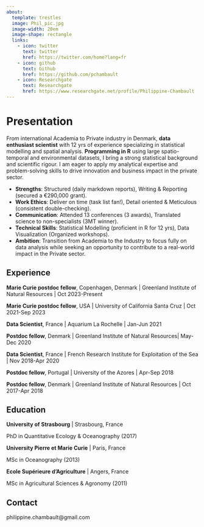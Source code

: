 ```yaml
---
about:
  template: trestles
  image: Phil_pic.jpg
  image-width: 20em
  image-shape: rectangle
  links:
    - icon: twitter
      text: twitter
      href: https://twitter.com/home?lang=fr
    - icon: github
      text: Github
      href: https://github.com/pchambault
    - icon: Researchgate
      text: Researchgate
      href: https://www.researchgate.net/profile/Philippine-Chambault
---
```


# Presentation

::: {#center}
From international Academia to Private industry in Denmark, __data enthusiast scientist__ with 12 yrs of experience specializing in statistical modelling and spatial analysis. __Programming in R__ using large spatio-temporal and environmental datasets, I bring a strong statistical background and scientific rigour. I am eager to apply my analytical expertise and problem-solving skills to drive innovation and business impact in the private sector. 

+ __Strengths__: Structured (daily markdown reports), Writing & Reporting (secured a €290,000 grant).
+ __Work Ethics__: Deliver on time (task list fan!), Detail oriented & Meticulous (consistent double-checking). 
+ __Communication__: Attended 13  conferences (3 awards), Translated science to non-specialists (3MT winner).
+ __Technical Skills__: Statistical Modelling (proficient in R for 12 yrs), Data Visualization (Organized  workshops).  
+ __Ambition__: Transition from Academia to the Industry to focus fully on data analysis while seeking an opportunity to contribute to a real-world impact in the Private sector.
<!-- I am a Marie Skłodowska-Curie postdoctoral fellow investigating the consequences of climate change on Arctic marine mammals. Based at the Greenland Institute of Natural Resources (Copenhagen, Denmark), my work uses biologging devices deployed on both wild populations and animals held in human-care to assess the behavioral and physiological responses of Arctic cetaceans to rising sea temperatures. -->
:::


## Experience

**Marie Curie postdoc fellow**, Copenhagen, Denmark \| Greenland Institute of Natural Resources \| Oct 2023-Present

**Marie Curie postdoc fellow**, USA \| University of California Santa Cruz \| Oct 2021-Sep 2023

**Data Scientist**, France \| Aquarium La Rochelle \| Jan-Jun 2021

**Postdoc fellow**, Denmark \| Greenland Institute of Natural Resources\| May-Dec 2020

**Data Scientist**, France \| French Research Institute for Exploitation of the Sea \| Nov 2018-Apr 2020

**Postdoc fellow**, Portugal \| University of the Azores \| Apr-Sep 2018

**Postdoc fellow**, Denmark \| Greenland Institute of Natural Resources \| Oct 2017-Apr 2018

<!-- **Greenland Institute of Natural Resources**, Copenhagen, Denmark \| Marie Curie postdoc fellow \| Oct 2023-Present -->

<!-- **University of California Santa Cruz**, USA \| Marie Curie postdoc fellow \| Oct 2021-Sep 2023 -->

<!-- **Aquarium La Rochelle**, France \| Data Scientist \| Jan-Jun 2021 -->

<!-- **Greenland Institute of Natural Resources**, Denmark \| Postdoc fellow \| May-Dec 2020 -->

<!-- **IFREMER - MARBEC**, France \| Data Scientist \| Nov 2018-Apr 2020 -->

<!-- **University of the Azores** **- DOP**, Portugal \| Apr-Sep 2018 -->

<!-- **Greenland Institute of Natural Resources**, Denmark \| Postdoc fellow \| Oct 2017-Apr 2018 -->


## Education

**University of Strasbourg** \| Strasbourg, France

PhD in Quantitative Ecology & Oceanography (2017)

**University Pierre et Marie Curie** \| Paris, France

MSc in Oceanography (2013)

**Ecole Supérieure d'Agriculture** \| Angers, France

MSc in Agricultural Sciences & Agronomy (2011)


## Contact

<div>

philippine.chambault\@gmail.com

</div>
